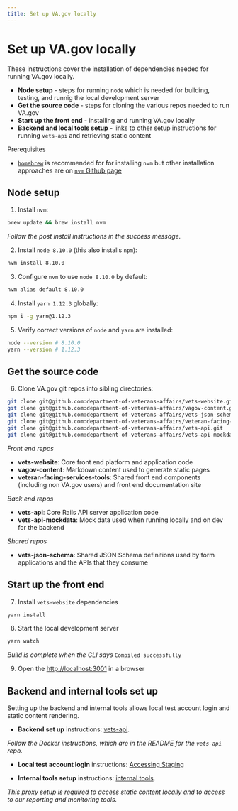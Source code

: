 ```yaml
---
title: Set up VA.gov locally
---
```


# Set up VA.gov locally
These instructions cover the installation of dependencies needed for running VA.gov locally.
- **Node setup** - steps for running `node` which is needed for building, testing, and runnig the local development server
- **Get the source code** - steps for cloning the various repos needed to run VA.gov
- **Start up the front end** - installing and running VA.gov locally
- **Backend and local tools setup** - links to other setup instructions for running `vets-api` and retrieving static content

Prerequisites
- [`homebrew`](http://brew.sh/) is recommended for for installing `nvm` but other installation approaches are on [`nvm` Github page](https://github.com/creationix/nvm#installation-and-update)

## Node setup

1. Install `nvm`:

```bash
brew update && brew install nvm
```

_Follow the post install instructions in the success message._

2. Install `node 8.10.0` (this also installs `npm`):

```bash
nvm install 8.10.0
```

3. Configure `nvm` to use `node 8.10.0` by default:

```bash
nvm alias default 8.10.0
```

4. Install `yarn 1.12.3` globally:

```bash
npm i -g yarn@1.12.3
```

5. Verify correct versions of `node` and `yarn` are installed:

```bash
node --version # 8.10.0
yarn --version # 1.12.3
```

## Get the source code

6. Clone VA.gov git repos into sibling directories:

```bash
git clone git@github.com:department-of-veterans-affairs/vets-website.git
git clone git@github.com:department-of-veterans-affairs/vagov-content.git
git clone git@github.com:department-of-veterans-affairs/vets-json-schema.git
git clone git@github.com:department-of-veterans-affairs/veteran-facing-services-tools.git
git clone git@github.com:department-of-veterans-affairs/vets-api.git
git clone git@github.com:department-of-veterans-affairs/vets-api-mockdata.git
```

*Front end repos*
- **vets-website**: Core front end platform and application code
- **vagov-content**: Markdown content used to generate static pages
- **veteran-facing-services-tools**: Shared front end components (including non VA.gov users) and front end documentation site

*Back end repos*
- **vets-api**: Core Rails API server application code
- **vets-api-mockdata**: Mock data used when running locally and on dev for the backend

*Shared repos*
- **vets-json-schema**: Shared JSON Schema definitions used by form applications and the APIs that they consume

## Start up the front end

7. Install `vets-website` dependencies
```bash
yarn install
```

8. Start the local development server
```bash
yarn watch
```

*Build is complete when the CLI says* `Compiled successfully`

9. Open the [http://localhost:3001](http://localhost:3001) in a browser

## Backend and internal tools set up

Setting up the backend and internal tools allows local test account login and static content rendering.

- **Backend set up** instructions: [vets-api](https://github.com/department-of-veterans-affairs/vets-api).

*Follow the Docker instructions, which are in the README for the `vets-api` repo.*

- **Local test account login** instructions: [Accessing Staging](https://github.com/department-of-veterans-affairs/vets.gov-team/blob/master/Work%20Practices/Accessing-Staging.md)


- **Internal tools setup** instructions: [internal tools](internal-tools).

*This proxy setup is required to access static content locally and to access to our reporting and monitoring tools.*
